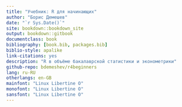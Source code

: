 ```yaml
--- 
title: "Учебник: R для начинающих"
author: "Борис Демешев"
date: "`r Sys.Date()`"
site: bookdown::bookdown_site
output: bookdown::gitbook
documentclass: book
bibliography: [book.bib, packages.bib]
biblio-style: apalike
link-citations: yes
description: "R в объёме бакалаврской статистики и эконометрики"
github-repo: bdemeshev/r4beginners
lang: ru-RU
otherlangs: en-GB
mainfont: "Linux Libertine O"
monofont: "Linux Libertine O"
sansfont: "Linux Libertine O"
---
```



